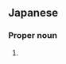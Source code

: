 ==Japanese==
{{ja-kanjitab|飛|田}}

===Proper noun===
{{ja-pos|とびた|proper}}

# {{surname|lang=ja|sort=とびた}}